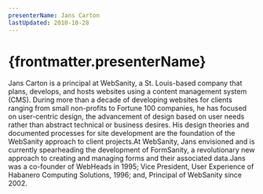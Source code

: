 ```yaml
---
presenterName: Jans Carton
lastUpdated: 2010-10-28
---
```


# {frontmatter.presenterName}
Jans Carton is a
principal at WebSanity, a St. Louis-based company that plans,
develops, and hosts websites using a content management system
(CMS). During more than a decade of developing websites for clients
ranging from small non-profits to Fortune 100 companies, he has
focused on user-centric design, the advancement of design based on
user needs rather than abstract technical or business desires. His
design theories and documented processes for site development are
the foundation of the WebSanity approach to client
projects.At WebSanity, Jans
envisioned and is currently spearheading the development of
FormSanity, a revolutionary new approach to creating and managing
forms and their associated data.Jans was a co-founder of
WebHeads in 1995; Vice President, User Experience of Habanero
Computing Solutions, 1996; and, Principal of WebSanity since
2002.